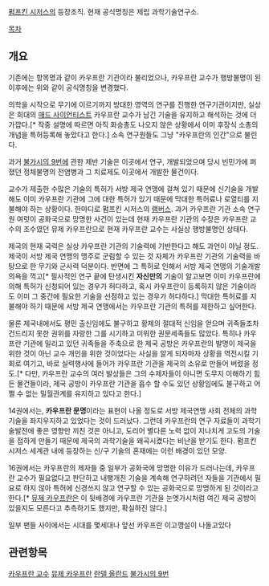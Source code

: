 [[펌프킨 시저스]]의 등장조직. 현재 공식명칭은 제립 과학기술연구소.

[[목차]]

== 개요 ==

기존에는 항목명과 같이 카우프란 기관이라 불리었으나, 카우프란 교수가 행방불명이 된 이후에는 위와 같이 공식명칭을 변경했다.

의학을 시작으로 무기에 이르기까지 방대한 영역의 연구를 진행한 연구기관이지만, 실상은 희대의 [[매드 사이언티스트]] 카우프란 교수가 남긴 기술을 유지하고 해석하는 것에 더 가깝다.[* 작중 설명에 따르면 아직 화승총도 나오지 않은 상황에서 이미 후장식 소총의 개념을 특허등록해 놓았다고 한다.] 소속 연구원들도 그냥 "카우프란의 인간"으로 불린다.

과거 [[불가시의 9번]]에 관한 제반 기술은 이곳에서 연구, 개발되었으며 당시 빈민가에 퍼졌던 정체불명의 전염병과 그 치료제도 이곳에서 개발한 물건이다. 

교수가 제출한 수많은 기술의 특허가 서방 제국 연맹에 걸쳐 있기 때문에 신기술을 개발해도 이미 카우프란 기관에 그에 대한 특허가 있기 때문에 막대한 특허료나 로열티를 지불해야 하는 상황이다. 한마디로 펌프킨 시저스의 [[램버스]]. 과거 카우프란 기관 소속 연구원 여럿이 공화국으로 망명한 사건이 있는데  현재 카우프란 기관의 수장은 카우프란 교수의 조수였던 뮤제 카우프란으로 현재 카우프란 교수는 사실상 행방불명인 상태다.

제국의 현재 국력은 실상 카우프란 기관의 기술력에 기반한다고 해도 과언이 아닐 정도. 제국이 서방 제국 연맹의 맹주로 군림할 수 있는 것 자체가 카우프란 기관의 기술력을 바탕으로 한 무기와 군사력 덕분이다. 반면에 그 특허로 인해서 서방 제국 연맹의 기술개발 의욕을 꺽고[* 필사적인 연구 끝에 탄생시킨 '''자신만의''' 기술이 알고보면 이미 카우프란에 의해 특허가 신청되어 있는 경우가 허다하고, 혹시 카우프란이 등록하지 않은 기술이라도 이미 그 중간에 필요한 기술을 선점하고 있는 경우가 허다하다.] 막대한 특허료를 지불해야 하기 때문에 서방 제국 연맹에서는 카우프란 기관의 특허를 제한하고 싶어한다.

물론 제국내에서도 평민 출신임에도 불구하고 황제의 절대적 신임을 얻으며 귀족들조차 건드리지 못한 권위를 자랑한 그를 시기하고 미워한 권문세족들도 많았다. 특히나 카우프란 기관에 밀리고 있던 귀족들을 주축으로 한 제국 공방은 카우프란의 발명이 제국을 위한 것이 아닌 교수 개인을 위한 것이었다는 사실을 알게 되자마자 상황을 역전시킬 기회로 여기고, 바로 실력행사에 들어가 카우프란 기관을 제국의 소유로 만들어 버렸을 정도.[* 다만, 카우프란 교수의 여러 발상들은 그의 수제자들이 아니면 도무지 이해하기 힘든 물건들이라, 제국 공방이 카우프란 기관을 흡수 할 수도 있던 상황임에도 불구하고 어쩔 수 없는 밀월관계를 유지하고 있다고 한다.]

14권에서는, '''카우프란 문명'''이라는 표현이 나올 정도로 서방 제국연맹 사회 전체의 과학기술을 좌지우지하고 있었다는 것이 드러났다. 그런데 카우프란의 연구 자료들이 과학기술발전에 좋은 영향만 끼친 것은 아니고, 도리어 별다른 노력 없이 지나치게 고도의 기술을 접하게 만들기 때문에 제국의 과학기술을 왜곡시켰다는 비난을 받기도 한다. 펌프킨 시저스 세계관 내에 등장하는 신/구 기술의 혼재에는 이런 배경이 있던 모양.

16권에서는 카우프란의 제자들 중 일부가 공화국에 망명한 이유가 드러나는데, 카우프란 교수가 필요없다고 판단하고 내팽개친 기술을 계속해 연구하려던 자들을 기관에서 필요로 하지 않아 특허에 신경쓰지 않고 연구할 수 있는 공화국으로 망명하게 된 것이라고 한다.[* [[뮤제 카우프란]]은 이 뒷배경에 카우프란 기관을 눈엣가시처럼 여긴 제국 공방이 있을지도 모른다고 추측하기도 했지만, 확실하진 않다.]

일부 팬들 사이에서는 시대를 몇세대나 앞선 카우프란 이고깽설이 나돌고있다


== 관련항목 ==

[[카우프란 교수]]
[[뮤제 카우프란]]
[[란델 올란드]]
[[불가시의 9번]]
